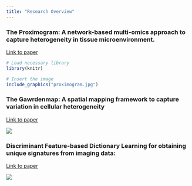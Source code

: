 ```yaml
---
title: "Research Overview"
---
```


### The Proximogram: A network-based multi-omics approach to capture heterogeneity in tissue microenvironment.

[Link to paper](https://www.sciencedirect.com/science/article/pii/S0010482524011673)

```r
# Load necessary library
library(knitr)

# Insert the image
include_graphics("proximogram.jpg")
```

### The Gawrdenmap: A spatial mapping framework to capture variation in cellular heterogeneity

[Link to paper](https://www.nature.com/articles/s41598-022-06602-z)

![](images/clipboard-550483135.png)

### Discriminant Feature-based Dictionary Learning for obtaining unique signatures from imaging data:

[Link to paper](https://iopscience.iop.org/article/10.1088/1361-6560/aca86a/meta)

![](images/SummaryFigVer2.png)

